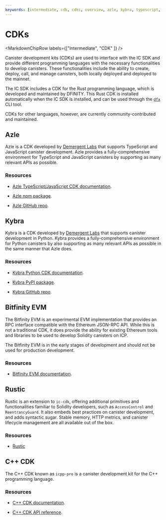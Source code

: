 ```yaml
---
keywords: [intermediate, cdk, cdks, overview, azle, kybra, typescript, python, solidity, bitfinity]
---
```



# CDKs

<MarkdownChipRow labels={["Intermediate", "CDK" ]} />



Canister development kits (CDKs) are used to interface with the IC SDK and provide different programming languages with the necessary functionalities to develop canisters. These functionalities include the ability to create, deploy, call, and manage canisters, both locally deployed and deployed to the mainnet.

The IC SDK includes a CDK for the Rust programming language, which is developed and maintained by DFINITY. This Rust CDK is installed automatically when the IC SDK is installed, and can be used through the [`dfx`](/docs/current/developer-docs/getting-started/install) CLI tool.

CDKs for other languages, however, are currently community-contributed and maintained.

## Azle

Azle is a CDK developed by [Demergent Labs](https://github.com/demergent-labs) that supports TypeScript and JavaScript canister development. Azle provides a fully-comprehensive environment for TypeScript and JavaScript canisters by supporting as many relevant APIs as possible.

### Resources

- [Azle TypeScript/JavaScript CDK documentation](https://demergent-labs.github.io/azle/azle.html).

- [Azle npm package](https://www.npmjs.com/package/azle).

- [Azle GitHub repo](https://github.com/demergent-labs/azle).

## Kybra

Kybra is a CDK developed by [Demergent Labs](https://github.com/demergent-labs) that supports canister development in Python. Kybra provides a fully-comprehensive environment for Python canisters by also supporting as many relevant APIs as possible in the same manner that Azle does.

### Resources

- [Kybra Python CDK documentation](https://demergent-labs.github.io/kybra/).

- [Kybra PyPI package](https://pypi.org/project/kybra/).

- [Kybra GitHub repo](https://github.com/demergent-labs/kybra).


## Bitfinity EVM

The Bitfinity EVM is an experimental EVM implementation that provides an RPC interface compatible with the Ethereum JSON-RPC API. While this is not a traditional CDK, it does provide the ability for existing Ethereum tools and libraries to be used to develop Solidity canisters on ICP.

The Bitfinity EVM is in the early stages of development and should not be used for production development.

### Resources

- [Bitfinity EVM documentation](https://docs.bitfinity.network/).

## Rustic

Rustic is an extension to `ic-cdk`, offering additional primitives and functionalities familiar to Solidity developers, such as `AccessControl` and `ReentrancyGuard`. It also embeds best practices on canister development, and adds syntactic sugar. Stable memory, HTTP metrics, and canister lifecycle management are all available out of the box.

### Resources

- [Rustic](https://github.com/internet-computer-protocol/rustic)

## C++ CDK

The C++ CDK known as `icpp-pro` is a canister development kit for the C++ programming language.

### Resources

- [C++ CDK documentation](https://docs.icpp.world/).

- [C++ CDK API reference](https://docs.icpp.world/api-reference.html).

